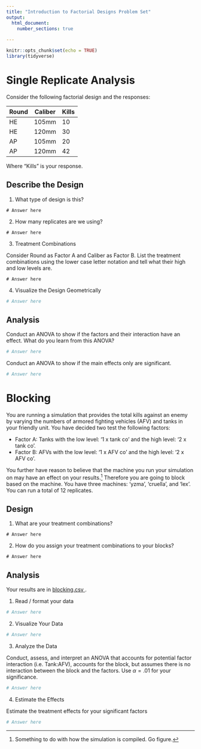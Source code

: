 ```yaml
---
title: "Introduction to Factorial Designs Problem Set"
output: 
  html_document:
    number_sections: true
    
---
```


```r
knitr::opts_chunk$set(echo = TRUE)
library(tidyverse)
```

# Single Replicate Analysis

Consider the following factorial design and the responses:

| Round | Caliber | Kills |
| --- | --- | --- |
| HE | 105mm | 10 |
| HE | 120mm | 30 | 
| AP | 105mm | 20 | 
| AP | 120mm | 42 | 

Where "Kills" is your response.

## Describe the Design

1. What type of design is this?

```
# Answer here
```

2. How many replicates are we using?

```
# Answer here
```

3. Treatment Combinations

Consider Round as Factor A and Caliber as Factor B.  List the treatment combinations using the lower case letter notation and tell what their high and low levels are.

```
# Answer here
```

4. Visualize the Design Geometrically

```r
# Answer here
```

## Analysis

Conduct an ANOVA to show if the factors and their interaction have an effect.  What do you learn from this ANOVA?

```r
# Answer here
```

Conduct an ANOVA to show if the main effects only are significant.  

```r
# Answer here
```

# Blocking

You are running a simulation that provides the total kills against an enemy by varying the numbers of armored fighting vehicles (AFV) and tanks in your friendly unit.  You have decided two test the following factors:

* Factor A: Tanks with the low level: '1 x tank co' and the high level: '2 x tank co'.
* Factor B: AFVs with the low level: '1 x AFV co' and the high level: '2 x AFV co'.

You further have reason to believe that the machine you run your simulation on may have an effect on your results.^[Something to do with how the simulation is compiled.  Go figure.]  Therefore you are going to block based on the machine.  You have three machines: 'yzma', 'cruella', and 'lex'.  You can run a total of 12 replicates.

## Design

1. What are your treatment combinations?

```
# Answer here
```

2. How do you assign your treatment combinations to your blocks?

```
# Answer here
```

## Analysis

Your results are in <a href = '/_Chapter4_ProblemSets/blocking.csv'> blocking.csv </a>.

1. Read / format your data

```r
# Answer here
```

2. Visualize Your Data

```r
# Answer here
```

3. Analyze the Data

Conduct, assess, and interpret an ANOVA that accounts for potential factor interaction (i.e. Tank:AFV), accounts for the block, but assumes there is no interaction between the block and the factors.  Use $\alpha = .01$ for your significance.

```r
# Answer here
```

4. Estimate the Effects

Estimate the treatment effects for your significant factors

```r
# Answer here
```

